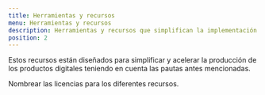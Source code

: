 ```yaml
---
title: Herramientas y recursos
menu: Herramientas y recursos
description: Herramientas y recursos que simplifican la implementación de los estándares.
position: 2
---
```


Estos recursos están diseñados para simplificar y acelerar la producción de los productos digitales teniendo en cuenta las pautas antes mencionadas.

Nombrear las licencias para los diferentes recursos.

